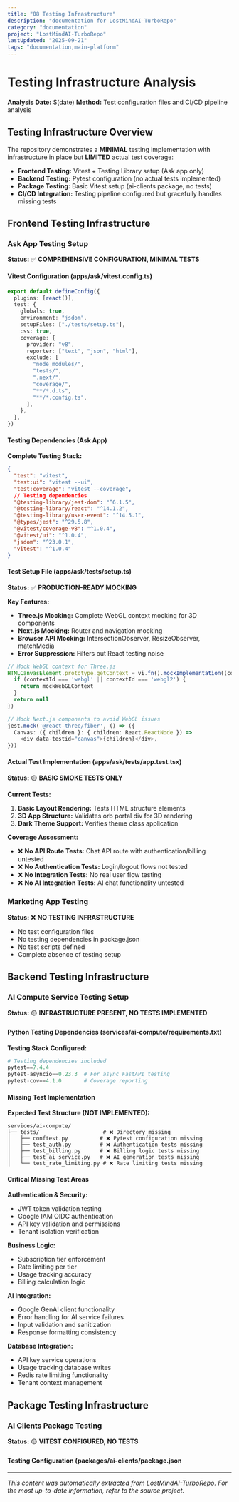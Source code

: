 ```yaml
---
title: "08 Testing Infrastructure"
description: "documentation for LostMindAI-TurboRepo"
category: "documentation"
project: "LostMindAI-TurboRepo"
lastUpdated: "2025-09-21"
tags: "documentation,main-platform"
---
```


# Testing Infrastructure Analysis

**Analysis Date:** $(date)
**Method:** Test configuration files and CI/CD pipeline analysis

## Testing Infrastructure Overview

The repository demonstrates a **MINIMAL** testing implementation with infrastructure in place but **LIMITED** actual test coverage:

- **Frontend Testing:** Vitest + Testing Library setup (Ask app only)
- **Backend Testing:** Pytest configuration (no actual tests implemented)
- **Package Testing:** Basic Vitest setup (ai-clients package, no tests)
- **CI/CD Integration:** Testing pipeline configured but gracefully handles missing tests

## Frontend Testing Infrastructure

### Ask App Testing Setup

**Status:** ✅ **COMPREHENSIVE CONFIGURATION, MINIMAL TESTS**

#### Vitest Configuration (apps/ask/vitest.config.ts)

```typescript
export default defineConfig({
  plugins: [react()],
  test: {
    globals: true,
    environment: "jsdom",
    setupFiles: ["./tests/setup.ts"],
    css: true,
    coverage: {
      provider: "v8",
      reporter: ["text", "json", "html"],
      exclude: [
        "node_modules/",
        "tests/",
        ".next/",
        "coverage/",
        "**/*.d.ts",
        "**/*.config.ts",
      ],
    },
  },
})
```

#### Testing Dependencies (Ask App)

**Complete Testing Stack:**

```json
{
  "test": "vitest",
  "test:ui": "vitest --ui",
  "test:coverage": "vitest --coverage",
  // Testing dependencies
  "@testing-library/jest-dom": "^6.1.5",
  "@testing-library/react": "^14.1.2",
  "@testing-library/user-event": "^14.5.1",
  "@types/jest": "^29.5.8",
  "@vitest/coverage-v8": "^1.0.4",
  "@vitest/ui": "^1.0.4",
  "jsdom": "^23.0.1",
  "vitest": "^1.0.4"
}
```

#### Test Setup File (apps/ask/tests/setup.ts)

**Status:** ✅ **PRODUCTION-READY MOCKING**

**Key Features:**

- **Three.js Mocking:** Complete WebGL context mocking for 3D components
- **Next.js Mocking:** Router and navigation mocking
- **Browser API Mocking:** IntersectionObserver, ResizeObserver, matchMedia
- **Error Suppression:** Filters out React testing noise

```typescript
// Mock WebGL context for Three.js
HTMLCanvasElement.prototype.getContext = vi.fn().mockImplementation((contextId) => {
  if (contextId === 'webgl' || contextId === 'webgl2') {
    return mockWebGLContext
  }
  return null
})

// Mock Next.js components to avoid WebGL issues
jest.mock('@react-three/fiber', () => ({
  Canvas: ({ children }: { children: React.ReactNode }) =>
    <div data-testid="canvas">{children}</div>,
}))
```

#### Actual Test Implementation (apps/ask/tests/app.test.tsx)

**Status:** 🟡 **BASIC SMOKE TESTS ONLY**

**Current Tests:**

1. **Basic Layout Rendering:** Tests HTML structure elements
2. **3D App Structure:** Validates orb portal div for 3D rendering
3. **Dark Theme Support:** Verifies theme class application

**Coverage Assessment:**

- ❌ **No API Route Tests:** Chat API route with authentication/billing untested
- ❌ **No Authentication Tests:** Login/logout flows not tested
- ❌ **No Integration Tests:** No real user flow testing
- ❌ **No AI Integration Tests:** AI chat functionality untested

### Marketing App Testing

**Status:** ❌ **NO TESTING INFRASTRUCTURE**

- No test configuration files
- No testing dependencies in package.json
- No test scripts defined
- Complete absence of testing setup

## Backend Testing Infrastructure

### AI Compute Service Testing Setup

**Status:** 🟡 **INFRASTRUCTURE PRESENT, NO TESTS IMPLEMENTED**

#### Python Testing Dependencies (services/ai-compute/requirements.txt)

**Testing Stack Configured:**

```python
# Testing dependencies included
pytest==7.4.4
pytest-asyncio==0.23.3  # For async FastAPI testing
pytest-cov==4.1.0       # Coverage reporting
```

#### Missing Test Implementation

**Expected Test Structure (NOT IMPLEMENTED):**

```
services/ai-compute/
├── tests/                    # ❌ Directory missing
│   ├── conftest.py          # ❌ Pytest configuration missing
│   ├── test_auth.py         # ❌ Authentication tests missing
│   ├── test_billing.py      # ❌ Billing logic tests missing
│   ├── test_ai_service.py   # ❌ AI generation tests missing
│   └── test_rate_limiting.py # ❌ Rate limiting tests missing
```

#### Critical Missing Test Areas

**Authentication & Security:**

- JWT token validation testing
- Google IAM OIDC authentication
- API key validation and permissions
- Tenant isolation verification

**Business Logic:**

- Subscription tier enforcement
- Rate limiting per tier
- Usage tracking accuracy
- Billing calculation logic

**AI Integration:**

- Google GenAI client functionality
- Error handling for AI service failures
- Input validation and sanitization
- Response formatting consistency

**Database Integration:**

- API key service operations
- Usage tracking database writes
- Redis rate limiting functionality
- Tenant context management

## Package Testing Infrastructure

### AI Clients Package Testing

**Status:** 🟡 **VITEST CONFIGURED, NO TESTS**

#### Testing Configuration (packages/ai-clients/package.json

---
*This content was automatically extracted from LostMindAI-TurboRepo. For the most up-to-date information, refer to the source project.*
